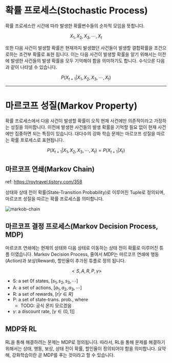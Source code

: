 # 확률 프로세스(Stochastic Process)
확률 프로세스란 시간에 따라 발생한 확률변수들의 순차적 모임을 뜻합니다.

```math
X_1, X_2, X_3, \cdots, X_t
```

또한 다음 사건이 발생할 확률은 현재까지 발생했던 사건들이 발생할 결합확률을 조건으로하는 조건부 확률로 표현 됩니다. 이는 다음 사건이 발생할 확률을 알기 위해서는 이전에 발생한 사건들의 발생 확률을 모두 기억해야 함을 의미하기도 합니다. 수식으론 다음과 같이 나타낼 수 있습니다.

```math
P(X_{t+1} | X_1, X_2, X_3, \cdots, X_t)
```
***

# 마르코프 성질(Markov Property)
확률 프로세스에서 다음 사건이 발생할 확률이 오직 현재 사건에만 의존적이라고 가정하는 성질을 의미합니다. 이전에 발생한 사건들의 발생 확률을 기억할 필요 없이 현재 사건에만 집중하면 되는 특징이 있습니다. 대다수의 강화 학습 문제는 마르코프 성질을 따르는 확률 프로세스로 표현됩니다.

```math
P(X_{t+1} | X_1, X_2, X_3, \cdots, X_t) = P(X_{t+1} | X_t)
```


## 마르코프 연쇄(Markov Chain)
ref: https://roytravel.tistory.com/358

상태와 상태 전이 확률(State-Transition Probability)로 이루어진 Tuple로 정의되며, 마르코프 성질을 따르는 확률 프로세스를 의미합니다.

![markob-chain](./img/markov-chain.png)

## 마르코프 결정 프로세스(Markov Decision Process, MDP)
마르코프 연쇄에는 현재의 상태와 다음 상태로 이동하는 상태 전이 확률로 이루어진 튜플 이였습니다.
Markov Decision Process, 줄여서 MDP는 마르코프 연쇄에 행동(Action)과 보상(Reward), 할인율이 추가된 튜플로 정의 됩니다.

```math
<S, A, R, P, \gamma>
```
* S: a set 0f states, [$s_1, s_2, s_3, \cdots$]
* A: a set of actions, [$a_1, a_2, a_3, \cdots$]
* R: a set of rewards, [$r | r \in R$]
* P: a set of state-trans. prob., where
    * TODO: 공식 몬지 모르겠음
* $\gamma$: a discount rate, [$\gamma \in (0, 1]$]


## MDP와 RL
RL을 통해 해결하려는 문제는 MDP로 정의됩니다. 따라서, RL을 통해 문제를 해결하기 위해서는 상태, 행동, 보상, 상태 전이 확률, 할인율이 정의되어야 함을 의미합니다. 요약해, 강화학습이란 곧 MDP를 푸는 것이라고 할 수 있습니다.

